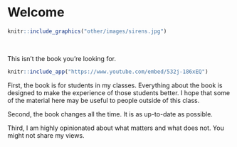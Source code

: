 # Welcome {.unnumbered}

<!-- nocite: '@*' is what ensures that all the references appear. Not sure why! -->

<!-- Need a new cover. Sirens will do for now. Format more like Mastering Shiny?-->

```r
knitr::include_graphics("other/images/sirens.jpg") 
```

&nbsp;

This isn't the book you're looking for.

```r
knitr::include_app("https://www.youtube.com/embed/532j-186xEQ")
```

First, the book is for students in my classes. Everything about the book is designed to make the experience of those students better. I hope that some of the material here may be useful to people outside of this class.

Second, the book changes all the time. It is as up-to-date as possible. 

Third, I am highly opinionated about what matters and what does not. You might not share my views. 


